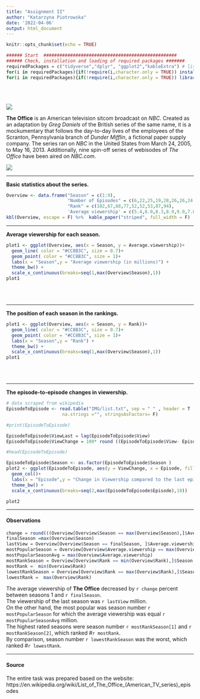 ```yaml
---
title: "Assignment II"
author: "Katarzyna Piotrowska"
date: '2022-04-06'
output: html_document
---
```


```r
knitr::opts_chunk$set(echo = TRUE)

```


```r
###### Start  ##################################################
###### Check, installation and loading of required packages #######
requiredPackages = c("tidyverse","dplyr", "ggplot2","kableExtra") # list of required packages
for(i in requiredPackages){if(!require(i,character.only = TRUE)) install.packages(i)}
for(i in requiredPackages){if(!require(i,character.only = TRUE)) library(i,character.only = TRUE) }
```

<br> </br>

![](IMG/logo.png)


**The Office** is an American television sitcom broadcast on *NBC*. Created as an adaptation by *Greg Daniels* of the British series of the same name, it is a mockumentary that follows the day-to-day lives of the employees of the Scranton, Pennsylvania branch of *Dunder Mifflin*, a fictional paper supply company. The series ran on *NBC* in the United States from March 24, 2005, to May 16, 2013. Additionally, nine spin-off series of webisodes of *The Office* have been aired on *NBC.com*.

![](IMG/poster.jpg)

---


**Basic statistics about the series.**

```r
Overview <- data.frame("Season" = c(1:9),
                       "Number of Episodes" = c(6,22,25,19,28,26,26,24,25),
                       "Rank" = c(102,67,68,77,52,52,53,87,94),
                       'Average viewership' = c(5.4,8.0,8.3,8.9,9.0,7.8,7.7,6.5,5.1))
kbl(Overview, escape = F) %>%  kable_paper("striped", full_width = F)
```

---

**Average viewership for each season.**

```r
plot1 <- ggplot(Overview, aes(x = Season, y = Average.viewership))+
  geom_line( color = "#CC8B3C", size = 0.7)+
  geom_point( color = "#CC8B3C", size = 1)+
  labs(x = "Season",y = "Average viewership (in millions)") +
  theme_bw() +
  scale_x_continuous(breaks=seq(1,max(Overview$Season),1))
plot1
```

<br> </br>

---

**The position of each season in the rankings.**

```r
plot1 <- ggplot(Overview, aes(x = Season, y = Rank))+
  geom_line( color = "#CC8B3C", size = 0.7)+
  geom_point( color = "#CC8B3C", size = 1)+
  labs(x = "Season",y = "Rank") +
  theme_bw() +
  scale_x_continuous(breaks=seq(1,max(Overview$Season),1))
plot1
```

<br> </br>

---


**The episode-to-episode changes in viewership.**

```r
# data scraped from wikipedia
EpisodeToEpisode <- read.table("IMG/list.txt", sep = " " , header = T ,
                     na.strings ="", stringsAsFactors= F)

#print(EpisodeToEpisode)

EpisodeToEpisode$ViewLast = lag(EpisodeToEpisode$View)
EpisodeToEpisode$ViewChange = 100* round ((EpisodeToEpisode$View- EpisodeToEpisode$ViewLast)/EpisodeToEpisode$ViewLast,4)

#head(EpisodeToEpisode)  

EpisodeToEpisode$Season <- as.factor(EpisodeToEpisode$Season )
plot2 <- ggplot(EpisodeToEpisode, aes(y = ViewChange, x = Episode, fill =  Season ))+
  geom_col()+
  labs(x = "Episode",y = "Change in Viewership compared to the last episode [%]") +
  theme_bw() +
  scale_x_continuous(breaks=seq(2,max(EpisodeToEpisode$Episode),10))

plot2
```

---


#### Observations   
```r
change = round(((Overview[Overview$Season == max(Overview$Season),]$Average.viewership - Overview[Overview$Season == min(Overview$Season),]$Average.viewership)/Overview[Overview$Season == min(Overview$Season),]$Average.viewership),4)*100
finalSeason =max(Overview$Season)
lastView = Overview[Overview$Season == finalSeason, ]$Average.viewership
mostPopularSeason = Overview[Overview$Average.viewership == max(Overview$Average.viewership),]$Season
mostPopularSeasonAvg = max(Overview$Average.viewership)
mostRankSeason = Overview[Overview$Rank == min(Overview$Rank),]$Season
mostRank =  min(Overview$Rank)
lowestRankSeason = Overview[Overview$Rank == max(Overview$Rank),]$Season
lowestRank =  max(Overview$Rank)
```


The average viewership of **The Office** decreased by `r change` percent between seasons 1 and  `r finalSeason`.  
The viewership of the last season was `r lastView` million.  
On the other hand, the most popular was season number `r mostPopularSeason` for which the average viewership was equal `r mostPopularSeasonAvg` million.  
The highest rated seasons were season number `r mostRankSeason[1]` and  `r mostRankSeason[2]`, which ranked #`r mostRank`.  
By comparison, season number `r lowestRankSeason` was the worst, which ranked #`r lowestRank`.  





---
#### Source 
The entire task was prepared based on the website:  
https://en.wikipedia.org/wiki/List_of_The_Office_(American_TV_series)_episodes


